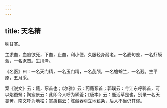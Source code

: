 ```yaml
---
---
---
```

title: 天名精
---



味甘寒。

主淤血，血瘕欲死，下血，止血，利小便。久服轻身耐老。一名麦句姜，一名虾蟆蓝，一名豕首。生川泽。

《名医》曰：一名天门精，一名玉门精，一名彘颅，一名蟾蜍兰，一名觐。生平原，五月采。

案《说文》云：薽，豕首也；《尔雅》云：茢薽豕首；郭璞云：今江东呼豨首，可以焰蚕蛹；陶宏景云：此即今人呼为豨莶；《唐本》云：鹿活草是也，别录一名天蔓菁，南文呼为地松；掌禹锡云：陈藏器别立地菘条，后人不当仍其谬。